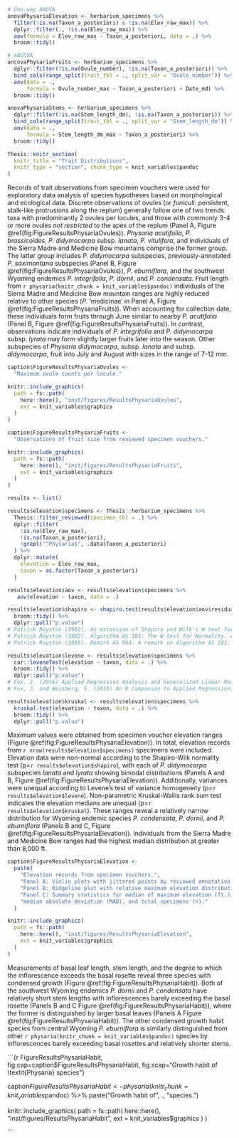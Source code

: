 
```r

# One-way ANOVA
anovaPhysariaElevation <- herbarium_specimens %>%
  filter(!is.na(Taxon_a_posteriori) & !is.na(Elev_raw_max)) %>%
  dplyr::filter(., !is.na(Elev_raw_max)) %>%
  aov(formula = Elev_raw_max ~ Taxon_a_posteriori, data = .) %>%
  broom::tidy()

# ANCOVA
ancovaPhysariaFruits <- herbarium_specimens %>%
  dplyr::filter(!is.na(Ovule_number), !is.na(Taxon_a_posteriori)) %>%
  bind_cols(range_split(trait_tbl = ., split_var = "Ovule_number")) %>%
  aov(data = .,
      formula = Ovule_number_max ~ Taxon_a_posteriori + Date_md) %>%
  broom::tidy()

anovaPhysariaStems <- herbarium_specimens %>%
  dplyr::filter(!is.na(Stem_length_dm), !is.na(Taxon_a_posteriori)) %>%
  bind_cols(range_split(trait_tbl = ., split_var = "Stem_length_dm")) %>%
  aov(data = .,
      formula = Stem_length_dm_max ~ Taxon_a_posteriori) %>%
  broom::tidy()

```

\clearpage

\vspace*{-18pt}

```r

Thesis::knitr_section(
  knitr_title = "Trait Distributions",
  knitr_type = "section", chunk_type = knit_variables$pandoc
)

```

\paragraph{} Records of trait observations from specimen vouchers were used for
exploratory data analysis of species hypotheses based on morphological and
ecological data. Discrete observations of ovules (or *funiculi*: persistent,
stalk-like protrusions along the replum) generally follow one of two trends:
taxa with predominantly 2 ovules per locules, and those with commonly 3-4 or
more ovules *not restricted* to the apex of the replum
(Panel A, Figure \@ref(fig:FigureResultsPhysariaOvules)).
*Physaria acutifolia*, *P. brassicoides*, *P. didymocarpa* subsp.
*lanata*, *P. vitulifera*, and individuals of the Sierra Madre and Medicine Bow
mountains comprise the former group. The latter group includes *P. didymocarpa*
subspecies, previously-annotated *P. saximontana* subspecies
(Panel B, Figure \@ref(fig:FigureResultsPhysariaOvules)),
*P. eburniflora*, and the southwest Wyoming endemics *P. integrifolia*,
*P. dornii*, and *P. condensata*.
Fruit length from `r physaria(knitr_chunk = knit_variables$pandoc)`
individuals of the Sierra Madre and Medicine Bow mountain ranges are
highly reduced relative to other species
(*P.* 'medicinae' in Panel A, Figure \@ref(fig:FigureResultsPhysariaFruits)).
When accounting for collection date, these individuals form fruits through
June similar to nearby *P. acutifolia*
(Panel B, Figure \@ref(fig:FigureResultsPhysariaFruits)). In contrast,
observations indicate individuals of *P. integrifolia* and *P. didymocarpa*
subsp. *lyrata* may form slightly larger fruits later into the season.
Other subspecies of *Physaria didymocarpa*, subsp. *lanata* and subsp.
*didymocarpa*, fruit into July and August with sizes in the range of 7-12 mm.

\vspace*{24pt}

```r

caption$FigureResultsPhysariaOvules <-
  "Maximum ovule counts per locule."

knitr::include_graphics(
  path = fs::path(
    here::here(), "inst/figures/ResultsPhysariaOvules",
    ext = knit_variables$graphics
  )
)

```

\clearpage
\vfill

```r

caption$FigureResultsPhysariaFruits <-
  "Observations of fruit size from reviewed specimen vouchers."

knitr::include_graphics(
  path = fs::path(
    here::here(), "inst/figures/ResultsPhysariaFruits",
    ext = knit_variables$graphics
  )
)

```

\vfill
\clearpage

```r

results <- list()

results$elevation$specimens <- Thesis::herbarium_specimens %>%
  Thesis::filter_reviewed(specimen_tbl = .) %>%
  dplyr::filter(
    !is.na(Elev_raw_max),
    !is.na(Taxon_a_posteriori),
    !grepl("^Physaria$", .data$Taxon_a_posteriori)
  ) %>%
  dplyr::mutate(
    elevation = Elev_raw_max,
    taxon = as.factor(Taxon_a_posteriori)
  )

results$elevation$aov <- results$elevation$specimens %>%
   aov(elevation ~ taxon, data = .)

results$elevation$shapiro <- shapiro.test(results$elevation$aov$residuals) %>%
  broom::tidy() %>%
  dplyr::pull("p.value")
# Patrick Royston (1982). An extension of Shapiro and Wilk's W test for normality to large samples. Applied Statistics, 31, 115–124. doi: 10.2307/2347973.
# Patrick Royston (1982). Algorithm AS 181: The W test for Normality. Applied Statistics, 31, 176–180. doi: 10.2307/2347986.
# Patrick Royston (1995). Remark AS R94: A remark on Algorithm AS 181: The W test for normality. Applied Statistics, 44, 547–551. doi: 10.2307/2986146.

results$elevation$levene <- results$elevation$specimens %>%
  car::leveneTest(elevation ~ taxon, data = .) %>%
  broom::tidy() %>%
  dplyr::pull("p.value")
# Fox, J. (2016) Applied Regression Analysis and Generalized Linear Models, Third Edition. Sage.
# Fox, J. and Weisberg, S. (2019) An R Companion to Applied Regression, Third Edition, Sage.

results$elevation$kruskal <- results$elevation$specimens %>%
  kruskal.test(elevation ~ taxon, data = .) %>%
  broom::tidy() %>%
  dplyr::pull("p.value")

```

\paragraph{} Maximum values were obtained from specimen voucher elevation
ranges (Figure \@ref(fig:FigureResultsPhysariaElevation)). In total, elevation
records from `r nrow(results$elevation$specimens)` specimens were included.
Elevation data were non-normal according to the Shapiro-Wilk normality test 
(p=`r results$elevation$shapiro`), with each of *P. didymocarpa* subspecies
*lanata* and *lyrata* showing bimodal distributions
(Panels A and B, Figure \@ref(fig:FigureResultsPhysariaElevation)).
Additionally, variances were unequal according to Levene's test of variance
homogeneity (p=`r results$elevation$levene`). Non-parametric Kruskal-Wallis 
rank sum test indicates the elevation medians are unequal
(p=`r results$elevation$kruskal`). These ranges reveal a relatively narrow 
distribution for Wyoming endemic species *P. condensata*, *P. dornii*, and
*P. eburniflora* (Panels B and C, Figure \@ref(fig:FigureResultsPhysariaElevation)).
Individuals from the Sierra Madre and Medicine Bow ranges had the highest median
distribution at greater than 8,000 ft.

```r

caption$FigureResultsPhysariaElevation <-
  paste(
    "Elevation records from specimen vouchers.",
    "Panel A: Violin plots with jittered points by reviewed annotation.",
    "Panel B: Ridgeline plot with relative maximum elevation distributions.",
    "Panel C: Summary statistics for median of maximum elevation (ft.),",
    "median absolute deviation (MAD), and total specimens (n)."
  )

knitr::include_graphics(
  path = fs::path(
    here::here(), "inst/figures/ResultsPhysariaElevation",
    ext = knit_variables$graphics
  )
)

```

\clearpage

\paragraph{} Measurements of basal leaf length, stem length, and the degree to
which the inflorescence exceeds the basal rosette reveal three species with
condensed growth (Figure \@ref(fig:FigureResultsPhysariaHabit)). Both of the
southwest Wyoming endemics *P. dornii* and *P. condensata* have relatively
short stem lengths with inflorescences barely exceeding the basal rosette
(Panels B and C Figure \@ref(fig:FigureResultsPhysariaHabit)), where the former
is distinguished by larger basal leaves
(Panels A Figure \@ref(fig:FigureResultsPhysariaHabit)). The other condensed growth
habit species from central Wyoming *P. eburniflora* is similarly distinguished
from other `r physaria(knitr_chunk = knit_variables$pandoc)` species by
inflorescences barely exceeding basal rosettes and relatively shorter stems.

\vspace*{24pt}

```{r FigureResultsPhysariaHabit, fig.cap=caption$FigureResultsPhysariaHabit, fig.scap="Growth habit of \\textit{Physaria} species"}

caption$FigureResultsPhysariaHabit <-
  physaria(knitr_chunk = knit_variables$pandoc) %>%
  paste("Growth habit of", ., "species.")

knitr::include_graphics(
  path = fs::path(
    here::here(), "inst/figures/ResultsPhysariaHabit",
    ext = knit_variables$graphics
  )
)

```
